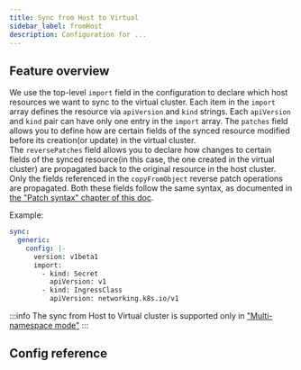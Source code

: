 ```yaml
---
title: Sync from Host to Virtual
sidebar_label: fromHost
description: Configuration for ...
---
```




## Feature overview

We use the top-level `import` field in the configuration to declare which host resources we want to sync to the virtual cluster. Each item in the `import` array defines the resource via `apiVersion` and `kind` strings. Each `apiVersion` and `kind` pair can have only one entry in the `import` array. The `patches` field allows you to define how are certain fields of the synced resource modified before its creation(or update) in the virtual cluster.   
The `reversePatches` field allows you to declare how changes to certain fields of the synced resource(in this case, the one created in the virtual cluster) are propagated back to the original resource in the host cluster. Only the fields referenced in the `copyFromObject` reverse patch operations are propagated.
Both these fields follow the same syntax, as documented in [the "Patch syntax" chapter of this doc](#patch-syntax).


Example:
```yaml
sync:
  generic:
    config: |-
      version: v1beta1
      import:
        - kind: Secret
          apiVersion: v1
        - kind: IngressClass
          apiVersion: networking.k8s.io/v1
```

:::info
The sync from Host to Virtual cluster is supported only in ["Multi-namespace mode"](./multi_namespace_mode.mdx)
:::

## Config reference

<SyncFromHost/>